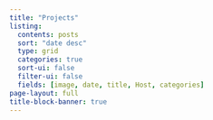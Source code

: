 ```yaml
---
title: "Projects"
listing:
  contents: posts
  sort: "date desc"
  type: grid
  categories: true
  sort-ui: false
  filter-ui: false
  fields: [image, date, title, Host, categories]
page-layout: full
title-block-banner: true
---
```

